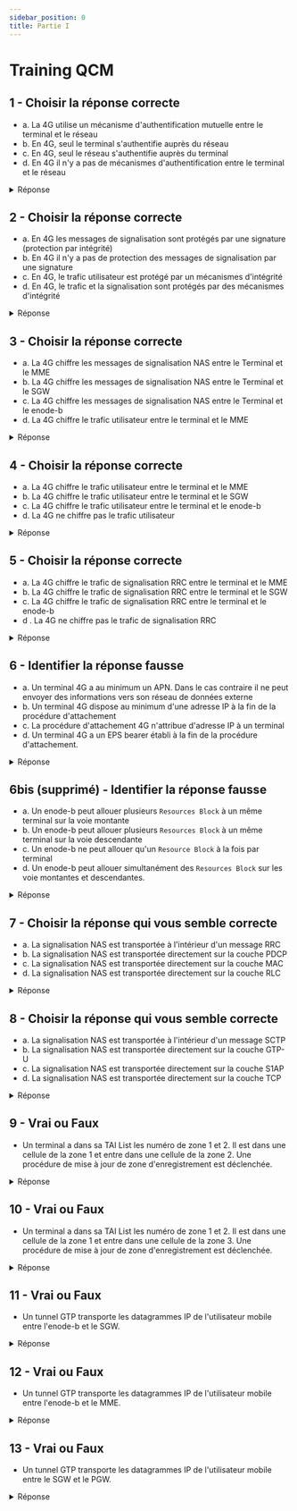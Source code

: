 ```yaml
---
sidebar_position: 0
title: Partie I
---
```


# Training QCM

## 1 - Choisir la réponse correcte

- a. La 4G utilise un mécanisme d'authentification mutuelle entre le terminal et le réseau
- b. En 4G, seul le terminal s'authentifie auprès du réseau
- c. En 4G, seul le réseau s'authentifie auprès du terminal
- d. En 4G il n'y a pas de mécanismes d'authentification entre le terminal et le réseau


<details>
<summary>Réponse</summary>

- a. La 4G utilise un mécanisme d'authentification mutuelle entre le terminal et le réseau

---

- le réseau envoie un `rand()`
- le réseau envoie le `rand()`
- avec le `rand()` le téléphone va générer une valeur `authentification number`
- le réseau envoie son `authentification number`
- si la valeur est la même, le mobile à identifié le réseau.

---

- avec le `rand()` le téléphone calcule le `RES`
- le réseau calcule le `RES`
- le téléphone envoie le `RES` au réseau
- si c'est le même c'est authentifié

</details>

## 2 - Choisir la réponse correcte

- a. En 4G les messages de signalisation sont protégés par une signature (protection par intégrité)
- b. En 4G il n'y a pas de protection des messages de signalisation par une signature
- c. En 4G, le trafic utilisateur est protégé par un mécanismes d'intégrité
- d. En 4G, le trafic et la signalisation sont protégés par des mécanismes d'intégrité

<details>
<summary>Réponse</summary>


- a. En 4G les messages de signalisation sont protégés par une signature (protection par intégrité)

---

Sur la radio, il y a deux MAC:

- un MAC au message NAS
- un MAC au message RRC


</details>

## 3 - Choisir la réponse correcte

- a. La 4G chiffre les messages de signalisation NAS entre le Terminal et le MME
- b. La 4G chiffre les messages de signalisation NAS entre le Terminal et le SGW
- c. La 4G chiffre les messages de signalisation NAS entre le Terminal et le enode-b
- d. La 4G chiffre le trafic utilisateur entre le terminal et le MME

<details>
<summary>Réponse</summary>

- a. La 4G chiffre les messages de signalisation NAS entre le Terminal et le MME


</details>

## 4 - Choisir la réponse correcte

- a. La 4G chiffre le trafic utilisateur entre le terminal et le MME
- b. La 4G chiffre le trafic utilisateur entre le terminal et le SGW
- c. La 4G chiffre le trafic utilisateur entre le terminal et le enode-b
- d. La 4G ne chiffre pas le trafic utilisateur

<details>
<summary>Réponse</summary>

- c. La 4G chiffre le trafic utilisateur entre le terminal et le enode-b


---

La norme 4G ne définit que du chiffrement entre le terminal et l' enode-b. Par contre des chiffrement existent (hors-norme)

</details>

## 5 - Choisir la réponse correcte

- a. La 4G chiffre le trafic de signalisation RRC entre le terminal et le MME
- b. La 4G chiffre le trafic de signalisation RRC entre le terminal et le SGW
- c. La 4G chiffre le trafic de signalisation RRC entre le terminal et le enode-b
- d . La 4G ne chiffre pas le trafic de signalisation RRC

<details>
<summary>Réponse</summary>

- c. La 4G chiffre le trafic de signalisation RRC entre le terminal et le enode-b

</details>

## 6 - Identifier la réponse fausse

- a. Un terminal 4G a au minimum un APN. Dans le cas contraire il ne peut envoyer des informations vers son réseau de données externe
- b. Un terminal 4G dispose au minimum d'une adresse IP à la fin de la procédure d'attachement
- c. La procédure d'attachement 4G n'attribue d'adresse IP à un terminal
- d. Un terminal 4G a un EPS bearer établi à la fin de la procédure d'attachement.

<details>
<summary>Réponse</summary>

La réponse **FAUSSE** est

- c. La procédure d'attachement 4G n'attribue d'adresse IP à un terminal

</details>

## 6bis (supprimé) - Identifier la réponse fausse

- a. Un enode-b peut allouer plusieurs `Resources Block` à un même terminal sur la voie montante
- b. Un enode-b peut allouer plusieurs `Resources Block` à un même terminal sur la voie descendante
- c. Un enode-b ne peut allouer qu'un `Resource Block` à la fois par terminal
- d. Un enode-b peut allouer simultanément des `Resources Block` sur les voie montantes et descendantes.

<details>
<summary>Réponse</summary>

La réponse **FAUSSE** est

- c. Un enode-b ne peut allouer qu'un `Resource Block` à la fois par terminal

---

Un `Resource Block` correspond à 180 KHz (1 slot long) dans l'OFDMA

</details>

## 7 - Choisir la réponse qui vous semble correcte

- a. La signalisation NAS est transportée à l'intérieur d'un message RRC
- b. La signalisation NAS est transportée directement sur la couche PDCP
- c. La signalisation NAS est transportée directement sur la couche MAC
- d. La signalisation NAS est transportée directement sur la couche RLC

<details>
<summary>Réponse</summary>

- a. La signalisation NAS est transportée à l'intérieur d'un message RRC

</details>

## 8 - Choisir la réponse qui vous semble correcte

- a. La signalisation NAS est transportée à l'intérieur d'un message SCTP
- b. La signalisation NAS est transportée directement sur la couche GTP-U
- c. La signalisation NAS est transportée directement sur la couche S1AP
- d. La signalisation NAS est transportée directement sur la couche TCP

<details>
<summary>Réponse</summary>

- c. La signalisation NAS est transportée directement sur la couche S1AP

---

La pile de protocole est NAS dans S1AP dans SCTP

</details>

## 9 - Vrai ou Faux

- Un terminal a dans sa TAI List les numéro de zone 1 et 2. Il est dans une cellule de la zone 1 et entre dans une cellule de la zone 2. Une procédure de mise à jour de zone d'enregistrement est déclenchée.

<details>
<summary>Réponse</summary>

- b. Faux

</details>


## 10 - Vrai ou Faux

- Un terminal a dans sa TAI List les numéro de zone 1 et 2. Il est dans une cellule de la zone 1 et entre dans une cellule de la zone 3. Une procédure de mise à jour de zone d'enregistrement est déclenchée.

<details>
<summary>Réponse</summary>

- a. Vrai

---

La zone n'est pas dans la TAI list donc on déclenche un mise à jour

</details>


## 11 - Vrai ou Faux

- Un tunnel GTP transporte les datagrammes IP de l'utilisateur mobile entre l'enode-b et le SGW.

<details>
<summary>Réponse</summary>

- a. Vrai

</details>



## 12 - Vrai ou Faux

- Un tunnel GTP transporte les datagrammes IP de l'utilisateur mobile entre l'enode-b et le MME.

<details>
<summary>Réponse</summary>

- b . Faux

</details>



## 13 - Vrai ou Faux

- Un tunnel GTP transporte les datagrammes IP de l'utilisateur mobile entre le SGW et le PGW.

<details>
<summary>Réponse</summary>

- a. Vrai

</details>
